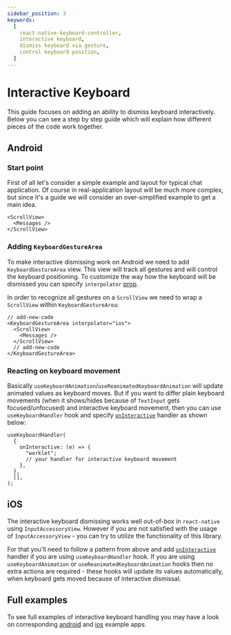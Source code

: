 ```yaml
---
sidebar_position: 3
keywords:
  [
    react-native-keyboard-controller,
    interactive keyboard,
    dismiss keyboard via gesture,
    control keyboard position,
  ]
---
```


# Interactive Keyboard

This guide focuses on adding an ability to dismiss keyboard interactively. Below you can see a step by step guide which will explain how different pieces of the code work together.


<div style={{ display: "flex", justifyContent: "center", marginBottom: 20 }}>
  <Lottie
    className="lottie"
    animationData={lottie}
    style={{ width: 400, height: 400 }}
    loop
  />
</div>

## Android

### Start point

First of all let's consider a simple example and layout for typical chat application. Of course in real-application layout will be much more complex, but since it's a guide we will consider an over-simplified example to get a main idea.

```tsx
<ScrollView>
  <Messages />
</ScrollView>
```

### Adding `KeyboardGestureArea`

To make interactive dismissing work on Android we need to add `KeyboardGestureArea` view. This view will track all gestures and will control the keyboard positioning. To customize the way how the keyboard will be dismissed you can specify `interpolator` [prop](../api/keyboard-gesture-area.md#interpolator).

In order to recognize all gestures on a `ScrollView` we need to wrap a `ScrollView` within `KeyboardGestureArea`:

```tsx
// add-new-code
<KeyboardGestureArea interpolator="ios">
  <ScrollView>
    <Messages />
  </ScrollView>
  // add-new-code
</KeyboardGestureArea>
```

### Reacting on keyboard movement

Basically `useKeyboardAnimation`/`useReanimatedKeyboardAnimation` will update animated values as keyboard moves. But if you want to differ plain keyboard movements (when it shows/hides because of `TextInput` gets focused/unfocused) and interactive keyboard movement, then you can use `useKeyboardHandler` hook and specify [`onInteractive`](../api/hooks/keyboard/use-keyboard-handler/index.mdx#oninteractive) handler as shown below:

```tsx
useKeyboardHandler(
  {
    onInteractive: (e) => {
      "worklet";
      // your handler for interactive keyboard movement
    },
  },
  [],
);
```

## iOS

The interactive keyboard dismissing works well out-of-box in `react-native` using `InputAccessoryView`. However if you are not satisfied with the usage of `InputAccessoryView` - you can try to utilize the functionality of this library.

For that you'll need to follow a pattern from above and add [`onInteractive`](../api/hooks/keyboard/use-keyboard-handler/index.mdx#oninteractive) handler if you are using `useKeyboardHandler` hook. If you are using `useKeyboardAnimation` or `useReanimatedKeyboardAnimation` hooks then no extra actions are required - these hooks will update its values automatically, when keyboard gets moved because of interactive dismissal.

## Full examples

To see full examples of interactive keyboard handling you may have a look on corresponding [android](https://github.com/kirillzyusko/react-native-keyboard-controller/blob/main/example/src/screens/Examples/InteractiveKeyboard/index.tsx) and [ios](https://github.com/kirillzyusko/react-native-keyboard-controller/blob/main/example/src/screens/Examples/InteractiveKeyboardIOS/index.tsx) example apps.
